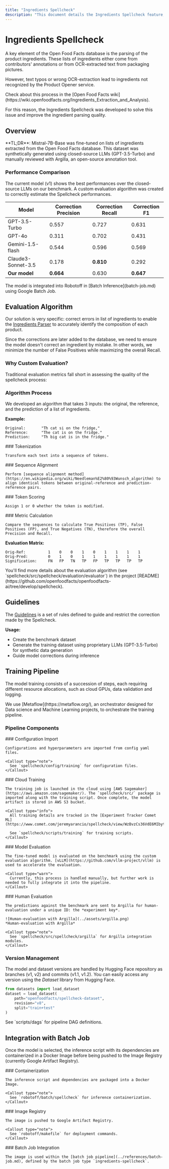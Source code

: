 ```yaml
---
title: "Ingredients Spellcheck"
description: "This document details the Ingredients Spellcheck feature, which uses a fine-tuned Mistral-7B-Base model to correct ingredient list typos and OCR errors. It covers the training pipeline, evaluation algorithm, and integration with Robotoff's batch inference system."
---
```



# Ingredients Spellcheck

A key element of the Open Food Facts database is the parsing of the product ingredients. These lists of ingredients either come from contributors' annotations or from OCR-extracted text from packaging pictures.

However, text typos or wrong OCR-extraction lead to ingredients not recognized by the Product Opener service. 

<Callout type="info">
  Check about this process in the [Open Food Facts wiki](https://wiki.openfoodfacts.org/Ingredients_Extraction_and_Analysis).
</Callout>

For this reason, the Ingredients Spellcheck was developed to solve this issue and improve the ingredient parsing quality.

## Overview

<Callout type="success">
  **TL;DR**: Mistral-7B-Base was fine-tuned on lists of ingredients extracted from the Open Food Facts database. This dataset was synthetically generated using closed-source LLMs (GPT-3.5-Turbo) and manually reviewed with Argilla, an open-source annotation tool.
</Callout>

<Cards>
  <Card title="Dataset" href="https://huggingface.co/datasets/openfoodfacts/spellcheck-dataset" description="Synthetically generated spellcheck training dataset" />
  <Card title="Benchmark" href="https://huggingface.co/datasets/openfoodfacts/spellcheck-benchmark" description="Performance benchmark comparing different models" />
  <Card title="Model" href="https://huggingface.co/openfoodfacts/spellcheck-mistral-7b" description="Fine-tuned Mistral-7B model for spellcheck" />
  <Card title="Demo" href="https://huggingface.co/spaces/jeremyarancio/ingredients-spellcheck" description="Interactive demo of the spellcheck model" />
</Cards>

### Performance Comparison

The current model (v1) shows the best performances over the closed-source LLMs on our benchmark. A custom evaluation algorithm was created to correctly estimate the Spellcheck performances.

| Model | Correction Precision | Correction Recall | Correction F1 |
|----------|----------|----------|----------|
| GPT-3.5-Turbo | 0.557 | 0.727 | 0.631 |
| GPT-4o | 0.311 | 0.702 | 0.431 |
| Gemini-1.5-flash | 0.544 | 0.596 | 0.569 |
| Claude3-Sonnet-3.5 | 0.178 | **0.810** | 0.292 |
| **Our model** | **0.664** | 0.630 | **0.647** |

<Callout type="info">
  The model is integrated into Robotoff in [Batch Inference](batch-job.md) using Google Batch Job.
</Callout>

## Evaluation Algorithm

Our solution is very specific: correct errors in list of ingredients to enable the [Ingredients Parser](https://wiki.openfoodfacts.org/Ingredients_Extraction_and_Analysis) to accurately identify the composition of each product.

<Callout type="warn">
  Since the corrections are later added to the database, we need to ensure the model doesn't correct an ingredient by mistake. In other words, we minimize the number of False Positives while maximizing the overall Recall.
</Callout>

### Why Custom Evaluation?

Traditional evaluation metrics fall short in assessing the quality of the spellcheck process:

<Cards>
  <Card title="ROUGE" description="Doesn't provide detailed analysis about correctly rectified words" />
  <Card title="BLEU" description="Insufficient for spellcheck quality assessment" />
  <Card title="METEOR" description="Lacks word-level correction analysis" />
</Cards>

### Algorithm Process

We developed an algorithm that takes 3 inputs: the original, the reference, and the prediction of a list of ingredients.

**Example:**
```text title="Evaluation Example"
Original:       "Th cat si on the fridge,"
Reference:      "The cat is on the fridge."
Prediction:     "Th big cat is in the fridge."
```

<Steps>
  <Step>
    ### Tokenization
    
    Transform each text into a sequence of tokens.
  </Step>

  <Step>
    ### Sequence Alignment
    
    Perform [sequence alignment method](https://en.wikipedia.org/wiki/Needleman%E2%80%93Wunsch_algorithm) to align identical tokens between original-reference and prediction-reference pairs.
  </Step>

  <Step>
    ### Token Scoring
    
    Assign 1 or 0 whether the token is modified.
  </Step>

  <Step>
    ### Metric Calculation
    
    Compare the sequences to calculate True Positives (TP), False Positives (FP), and True Negatives (TN), therefore the overall Precision and Recall.
  </Step>
</Steps>

**Evaluation Matrix:**
```text title="Token Evaluation"
Orig-Ref:          1    0    0    1    0    1    1    1    1
Orig-Pred:         0    1    0    1    1    1    1    1    1
Signification:     FN   FP   TN   TP   FP   TP   TP   TP   TP
```

<Callout type="info">
  You'll find more details about the evaluation algorithm (see `spellcheck/src/spellcheck/evaluation/evaluator`) in the project [README](https://github.com/openfoodfacts/openfoodfacts-ai/tree/develop/spellcheck).
</Callout>

## Guidelines

The [Guidelines](https://github.com/openfoodfacts/openfoodfacts-ai/tree/develop/spellcheck#-guidelines) is a set of rules defined to guide and restrict the correction made by the Spellcheck.

**Usage:**
- Create the benchmark dataset
- Generate the training dataset using proprietary LLMs (GPT-3.5-Turbo) for synthetic data generation
- Guide model corrections during inference

## Training Pipeline

The model training consists of a succession of steps, each requiring different resource allocations, such as cloud GPUs, data validation and logging. 

<Callout type="info">
  We use [Metaflow](https://metaflow.org/), an orchestrator designed for Data science and Machine Learning projects, to orchestrate the training pipeline.
</Callout>

### Pipeline Components

<Steps>
  <Step>
    ### Configuration Import
    
    Configurations and hyperparameters are imported from config yaml files.
    
    <Callout type="note">
      See `spellcheck/config/training` for configuration files.
    </Callout>
  </Step>

  <Step>
    ### Cloud Training
    
    The training job is launched in the cloud using [AWS Sagemaker](https://aws.amazon.com/sagemaker/). The `spellcheck/src/` package is imported along with the training script. Once complete, the model artifact is stored in AWS S3 bucket.
    
    <Callout type="info">
      All training details are tracked in the [Experiment Tracker Comet ML](https://www.comet.com/jeremyarancio/spellcheck/view/WzBvzCs36VdE6MIbytKEI2ePH/experiments).
      
      See `spellcheck/scripts/training` for training scripts.
    </Callout>
  </Step>

  <Step>
    ### Model Evaluation
    
    The fine-tuned model is evaluated on the benchmark using the custom evaluation algorithm. [vLLM](https://github.com/vllm-project/vllm) is used to accelerate the evaluation.
    
    <Callout type="warn">
      Currently, this process is handled manually, but further work is needed to fully integrate it into the pipeline.
    </Callout>
  </Step>

  <Step>
    ### Human Evaluation
    
    The predictions against the benchmark are sent to Argilla for human-evaluation under a unique ID: the *experiment key*.
    
    ![Human-evaluation with Argilla](../assets/argilla.png)
    *Human-evaluation with Argilla*
    
    <Callout type="note">
      See `spellcheck/src/spellcheck/argilla` for Argilla integration modules.
    </Callout>
  </Step>
</Steps>

### Version Management

The model and dataset versions are handled by Hugging Face repository as branches (v1, v2) and commits (v1.1, v1.2). You can easily access any version using the *Dataset* library from Hugging Face.

```python title="Load specific dataset version"
from datasets import load_dataset
dataset = load_dataset(
    path="openfoodfacts/spellcheck-dataset",
    revision="v8",
    split="train+test"
)
```

<Callout type="note">
  See `scripts/dags` for pipeline DAG definitions.
</Callout>

## Integration with Batch Job

Once the model is selected, the inference script with its dependencies are containerized in a Docker Image before being pushed to the Image Registry (currently Google Artifact Registry).

<Steps>
  <Step>
    ### Containerization
    
    The inference script and dependencies are packaged into a Docker Image.
    
    <Callout type="note">
      See `robotoff/batch/spellcheck` for inference containerization.
    </Callout>
  </Step>

  <Step>
    ### Image Registry
    
    The image is pushed to Google Artifact Registry.
    
    <Callout type="note">
      See `robotoff/makefile` for deployment commands.
    </Callout>
  </Step>

  <Step>
    ### Batch Job Integration
    
    The image is used within the [batch job pipeline](../references/batch-job.md), defined by the batch job type `ingredients-spellcheck`.
  </Step>
</Steps>
